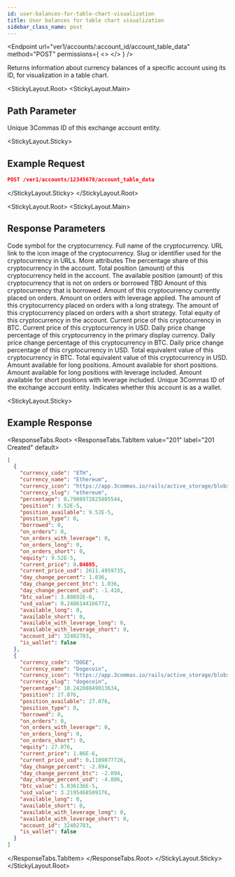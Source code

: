 ```yaml
---
id: user-balances-for-table-chart-visualization
title: User balances for table chart visualization
sidebar_class_name: post
---
```



<Endpoint
  url="ver1/accounts/:account_id/account_table_data"
  method="POST"
  permissions={
    <>
      <Permission title="Permission" description="ACCOUNTS_READ" />
      <Permission title="Security" description="SIGNED" />
    </>
  }
/>

Returns information about currency balances of a specific account using its ID, for visualization in a table chart.

<Separator />

<StickyLayout.Root>
<StickyLayout.Main>

  ## Path Parameter 

  <ApiParam name='account_id' type='integer' id="account_id" required>
      Unique 3Commas ID of this exchange account entity.
  </ApiParam>
</StickyLayout.Main>

<StickyLayout.Sticky>

  ## Example Request

  ```json
  POST /ver1/accounts/12345678/account_table_data
  ```
</StickyLayout.Sticky>
</StickyLayout.Root>

<StickyLayout.Root>
<StickyLayout.Main>

## Response Parameters 

<ApiParam name='currency_code' type='string' id='currency_code'>
  Code symbol for the cryptocurrency.
</ApiParam>
<ApiParam name='currency_name' type='string' id='currency_name'>
  Full name of the cryptocurrency.
</ApiParam>
<ApiParam name='currency_icon' type='string' id='currency_icon'>
  URL link to the icon image of the cryptocurrency.
</ApiParam>
<ApiParam name='currency_slug' type='string' id='currency_slug'>
  Slug or identifier used for the cryptocurrency in URLs.
</ApiParam>


<CollapseAll>
<CollapseAllHeading> More attributes <CollapseAllButton /> </CollapseAllHeading>
<CollapsibleApiParam name='percentage' type='string' id='percentage'>
  The percentage share of this cryptocurrency in the account.
</CollapsibleApiParam>

<CollapsibleApiParam name='position' type='string' id='position'>
  Total position (amount) of this cryptocurrency held in the account.
</CollapsibleApiParam>
<CollapsibleApiParam name='position_available' type='string' id='position_available'>
  The available position (amount) of this cryptocurrency that is not on orders or borrowed
</CollapsibleApiParam>
<CollapsibleApiParam name='position_type' type='string' id='position_type'>
  TBD
</CollapsibleApiParam>
<CollapsibleApiParam name='borrowed' type='string' id='borrowed'>
  Amount of this cryptocurrency that is borrowed.
</CollapsibleApiParam>
<CollapsibleApiParam name='on_orders' type='string' id='on_orders'>
  Amount of this cryptocurrency currently placed on orders.
</CollapsibleApiParam>
<CollapsibleApiParam name='on_orders_with_leverage' type='string' id='on_orders_with_leverage'>
  Amount on orders with leverage applied.
</CollapsibleApiParam>
<CollapsibleApiParam name='on_orders_long' type='string' id='on_orders_long'>
  The amount of this cryptocurrency placed on orders with a long strategy.
</CollapsibleApiParam>
<CollapsibleApiParam name='on_orders_short' type='string' id='on_orders_short'>
  The amount of this cryptocurrency placed on orders with a short strategy.
</CollapsibleApiParam>
<CollapsibleApiParam name='equity' type='string' id='equity'>
  Total equity of this cryptocurrency in the account.
</CollapsibleApiParam>
<CollapsibleApiParam name='current_price' type='string' id='current_price'>
  Current price of this cryptocurrency in BTC.
</CollapsibleApiParam>
<CollapsibleApiParam name='current_price_usd' type='string' id='current_price_usd'>
  Current price of this cryptocurrency in USD.
</CollapsibleApiParam>
<CollapsibleApiParam name='day_change_percent' type='string' id='day_change_percent'>
  Daily price change percentage of this cryptocurrency in the primary display currency.
</CollapsibleApiParam>
<CollapsibleApiParam name='day_change_percent_btc' type='string' id='day_change_percent_btc'>
  Daily price change percentage of this cryptocurrency in BTC.
</CollapsibleApiParam>
<CollapsibleApiParam name='day_change_percent_usd' type='string' id='day_change_percent_usd'>
  Daily price change percentage of this cryptocurrency in USD.
</CollapsibleApiParam>
<CollapsibleApiParam name='btc_value' type='string' id='btc_value'>
  Total equivalent value of this cryptocurrency in BTC.
</CollapsibleApiParam>
<CollapsibleApiParam name='usd_value' type='string' id='usd_value'>
  Total equivalent value of this cryptocurrency in USD.
</CollapsibleApiParam>
<CollapsibleApiParam name='available_long' type='string' id='available_long'>
  Amount available for long positions.
</CollapsibleApiParam>
<CollapsibleApiParam name='available_short' type='string' id='available_short'>
  Amount available for short positions.
</CollapsibleApiParam>
<CollapsibleApiParam name='available_with_leverage_long' type='string' id='available_with_leverage_long'>
  Amount available for long positions with leverage included.
</CollapsibleApiParam>
<CollapsibleApiParam name='available_with_leverage_short' type='string' id='available_with_leverage_short'>
  Amount available for short positions with leverage included.
</CollapsibleApiParam>
<CollapsibleApiParam name='account_id' type='integer' id='account_id'>
  Unique 3Commas ID of the exchange account entity.
</CollapsibleApiParam>
<CollapsibleApiParam name='is_wallet' type='boolean' id='is_wallet'>
  Indicates whether this account is as a wallet.
</CollapsibleApiParam>
</CollapseAll>
</StickyLayout.Main>

<StickyLayout.Sticky>
## Example Response
<ResponseTabs.Root>
<ResponseTabs.TabItem value="201" label="201 Created" default>

```json
[
  {
    "currency_code": "ETH",
    "currency_name": "Ethereum",
    "currency_icon": "https://app.3commas.io/rails/active_storage/blobs/redirect/eyJfcmFpbHMiOnsibWVzc2FnZSI6IkJBaHBBbnNRIiwiZXhwIjpudWxsLCJwdXIiOiJibG9iX2lkIn19--f7e20d2abb9f03965b29c091e5ca77a8fc4ade51/1027.png",
    "currency_slug": "ethereum",
    "percentage": 0.7908972825805544,
    "position": 9.52E-5,
    "position_available": 9.52E-5,
    "position_type": 0,
    "borrowed": 0,
    "on_orders": 0,
    "on_orders_with_leverage": 0,
    "on_orders_long": 0,
    "on_orders_short": 0,
    "equity": 9.52E-5,
    "current_price": 0.04085,
    "current_price_usd": 2611.4959735,
    "day_change_percent": 1.036,
    "day_change_percent_btc": 1.036,
    "day_change_percent_usd": -1.418,
    "btc_value": 3.88892E-6,
    "usd_value": 0.2486144166772,
    "available_long": 0,
    "available_short": 0,
    "available_with_leverage_long": 0,
    "available_with_leverage_short": 0,
    "account_id": 32402783,
    "is_wallet": false
  },
  {
    "currency_code": "DOGE",
    "currency_name": "Dogecoin",
    "currency_icon": "https://app.3commas.io/rails/active_storage/blobs/redirect/eyJfcmFpbHMiOnsibWVzc2FnZSI6IkJBaHBBNW5KQVE9PSIsImV4cCI6bnVsbCwicHVyIjoiYmxvYl9pZCJ9fQ==--d8f3102172a7531aa8e21cc8687e40bc07073889/74.png",
    "currency_slug": "dogecoin",
    "percentage": 10.24208849013634,
    "position": 27.076,
    "position_available": 27.076,
    "position_type": 0,
    "borrowed": 0,
    "on_orders": 0,
    "on_orders_with_leverage": 0,
    "on_orders_long": 0,
    "on_orders_short": 0,
    "equity": 27.076,
    "current_price": 1.86E-6,
    "current_price_usd": 0.1189077726,
    "day_change_percent": -2.094,
    "day_change_percent_btc": -2.094,
    "day_change_percent_usd": -4.886,
    "btc_value": 5.036136E-5,
    "usd_value": 3.2195468509176,
    "available_long": 0,
    "available_short": 0,
    "available_with_leverage_long": 0,
    "available_with_leverage_short": 0,
    "account_id": 32402783,
    "is_wallet": false
  }
]
```
</ResponseTabs.TabItem>
</ResponseTabs.Root>
</StickyLayout.Sticky>
</StickyLayout.Root>
